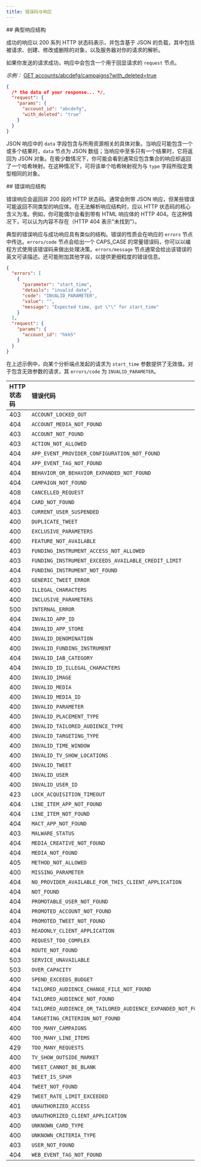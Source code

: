 ```yaml
---
title: 错误码与响应
---
```


<div id="typical-response-structure">
  ## 典型响应结构
</div>

成功的响应以 200 系列 HTTP 状态码表示，并包含基于 JSON 的负载，其中包括被请求、创建、修改或删除的对象，以及服务器对你的请求的解析。

如果你发送的请求成功，响应中会包含一个用于回显请求的 `request` 节点。

_示例：_ [GET accounts/abcdefg/campaigns?with\_deleted=true](/zh/x-ads-api/campaign-management#campaigns)

```json
{
  /* the data of your response... */,
  "request": {
    "params": {
      "account_id": "abcdefg",
      "with_deleted": "true"
    }
  }
}
```

JSON 响应中的 `data` 字段包含与所用资源相关的具体对象。当响应可能包含一个或多个结果时，`data` 节点为 JSON 数组；当响应中至多只有一个结果时，它将返回为 JSON 对象。在极少数情况下，你可能会看到通常应包含集合的响应却返回了一个哈希映射。在这种情况下，可将该单个哈希映射视为与 `type` 字段所指定类型相同的对象。

<div id="error-response-structure">
  ## 错误响应结构
</div>

错误响应会返回非 200 段的 HTTP 状态码。通常会附带 JSON 响应，但某些错误可能返回不同类型的响应体。在无法解析响应结构时，应以 HTTP 状态码的核心含义为准。例如，你可能偶尔会看到带有 HTML 响应体的 HTTP 404。在这种情况下，可以认为内容不存在（HTTP 404 表示“未找到”）。

典型的错误响应与成功响应具有类似的结构。错误的性质会在响应的 `errors` 节点中传达。`errors/code` 节点会给出一个 CAPS\_CASE 的常量错误码，你可以以编程方式使用该错误码来做出处理决策。`errors/message` 节点通常会给出该错误的英文可读描述。还可能附加其他字段，以提供更细粒度的错误信息。

```json
{
  "errors": [
    {
      "parameter": "start_time",
      "details": "invalid date",
      "code": "INVALID_PARAMETER",
      "value": "",
      "message": "Expected time, got \"\" for start_time"
    }
  ],
  "request": {
    "params": {
      "account_id": "hkk5"
    }
  }
}
```

在上述示例中，向某个分析端点发起的请求为 `start_time` 参数提供了无效值。对于包含无效参数的请求，其 `errors/code` 为 `INVALID_PARAMETER`。

| HTTP 状态码 | 错误代码 |
| :--- | :--- |
| 403 | `ACCOUNT_LOCKED_OUT` |
| 404 | `ACCOUNT_MEDIA_NOT_FOUND` |
| 403 | `ACCOUNT_NOT_FOUND` |
| 403 | `ACTION_NOT_ALLOWED` |
| 404 | `APP_EVENT_PROVIDER_CONFIGURATION_NOT_FOUND` |
| 404 | `APP_EVENT_TAG_NOT_FOUND` |
| 404 | `BEHAVIOR_OR_BEHAVIOR_EXPANDED_NOT_FOUND` |
| 404 | `CAMPAIGN_NOT_FOUND` |
| 408 | `CANCELLED_REQUEST` |
| 404 | `CARD_NOT_FOUND` |
| 403 | `CURRENT_USER_SUSPENDED` |
| 400 | `DUPLICATE_TWEET` |
| 400 | `EXCLUSIVE_PARAMETERS` |
| 400 | `FEATURE_NOT_AVAILABLE` |
| 403 | `FUNDING_INSTRUMENT_ACCESS_NOT_ALLOWED` |
| 403 | `FUNDING_INSTRUMENT_EXCEEDS_AVAILABLE_CREDIT_LIMIT` |
| 404 | `FUNDING_INSTRUMENT_NOT_FOUND` |
| 403 | `GENERIC_TWEET_ERROR` |
| 400 | `ILLEGAL_CHARACTERS` |
| 400 | `INCLUSIVE_PARAMETERS` |
| 500 | `INTERNAL_ERROR` |
| 404 | `INVALID_APP_ID` |
| 404 | `INVALID_APP_STORE` |
| 400 | `INVALID_DENOMINATION` |
| 400 | `INVALID_FUNDING_INSTRUMENT` |
| 404 | `INVALID_IAB_CATEGORY` |
| 404 | `INVALID_ID_ILLEGAL_CHARACTERS` |
| 400 | `INVALID_IMAGE` |
| 400 | `INVALID_MEDIA` |
| 400 | `INVALID_MEDIA_ID` |
| 400 | `INVALID_PARAMETER` |
| 400 | `INVALID_PLACEMENT_TYPE` |
| 400 | `INVALID_TAILORED_AUDIENCE_TYPE` |
| 400 | `INVALID_TARGETING_TYPE` |
| 400 | `INVALID_TIME_WINDOW` |
| 400 | `INVALID_TV_SHOW_LOCATIONS` |
| 400 | `INVALID_TWEET` |
| 400 | `INVALID_USER` |
| 400 | `INVALID_USER_ID` |
| 423 | `LOCK_ACQUISITION_TIMEOUT` |
| 404 | `LINE_ITEM_APP_NOT_FOUND` |
| 404 | `LINE_ITEM_NOT_FOUND` |
| 404 | `MACT_APP_NOT_FOUND` |
| 403 | `MALWARE_STATUS` |
| 404 | `MEDIA_CREATIVE_NOT_FOUND` |
| 404 | `MEDIA_NOT_FOUND` |
| 405 | `METHOD_NOT_ALLOWED` |
| 400 | `MISSING_PARAMETER` |
| 404 | `NO_PROVIDER_AVAILABLE_FOR_THIS_CLIENT_APPLICATION` |
| 404 | `NOT_FOUND` |
| 404 | `PROMOTABLE_USER_NOT_FOUND` |
| 404 | `PROMOTED_ACCOUNT_NOT_FOUND` |
| 404 | `PROMOTED_TWEET_NOT_FOUND` |
| 403 | `READONLY_CLIENT_APPLICATION` |
| 400 | `REQUEST_TOO_COMPLEX` |
| 404 | `ROUTE_NOT_FOUND` |
| 503 | `SERVICE_UNAVAILABLE` |
| 503 | `OVER_CAPACITY` |
| 400 | `SPEND_EXCEEDS_BUDGET` |
| 404 | `TAILORED_AUDIENCE_CHANGE_FILE_NOT_FOUND` |
| 404 | `TAILORED_AUDIENCE_NOT_FOUND` |
| 404 | `TAILORED_AUDIENCE_OR_TAILORED_AUDIENCE_EXPANDED_NOT_FOUND` |
| 404 | `TARGETING_CRITERION_NOT_FOUND` |
| 400 | `TOO_MANY_CAMPAIGNS` |
| 400 | `TOO_MANY_LINE_ITEMS` |
| 429 | `TOO_MANY_REQUESTS` |
| 400 | `TV_SHOW_OUTSIDE_MARKET` |
| 400 | `TWEET_CANNOT_BE_BLANK` |
| 403 | `TWEET_IS_SPAM` |
| 404 | `TWEET_NOT_FOUND` |
| 429 | `TWEET_RATE_LIMIT_EXCEEDED` |
| 401 | `UNAUTHORIZED_ACCESS` |
| 403 | `UNAUTHORIZED_CLIENT_APPLICATION` |
| 400 | `UNKNOWN_CARD_TYPE` |
| 400 | `UNKNOWN_CRITERIA_TYPE` |
| 403 | `USER_NOT_FOUND` |
| 404 | `WEB_EVENT_TAG_NOT_FOUND` |